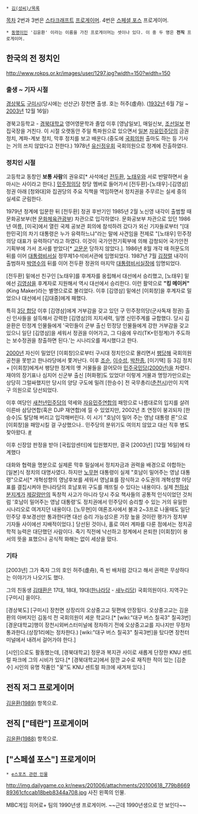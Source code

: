  * [[김(성씨)/목록]]

[[목차]]
2번과 3번은 [[스타크래프트]] [[프로게이머]].
4번은 [[스페셜 포스]] 프로게이머.
 * [[동명이인]] '김윤환' 이라는 이름을 가진 프로게이머는 셋이나 있다. 이 중 두 명은 '''전직''' 프로게이머.
== 한국의 전 정치인 ==
http://www.rokps.or.kr/images/user/1297.jpg?width=150?width=150

=== 출생 ~ 기자 시절 ===
[[경상북도]] [[구미시]](당시에는 선산군) 장천면 출생. 호는 허주(虛舟). ([[1932년]] 6월 7일 ~ [[2003년]] 12월 16일)

경북고등학교 - [[경북대학교]] 영어영문학과 졸업 이후 [영남일보], 매일신보, [[조선일보]] 편집국장을 거친다. 이 시절 오랫동안 주일 특파원으로 있으면서 [[일본]] [[자유민주당]]의 금권 정치, 계파-계보 정치, 막후 정치를 보고 배운다.(중도에 [[국회의원]] 출마도 하는 등 기사는 거의 쓰지 않았다고 전한다.) 1978년 [[유신정우회]] 국회의원으로 정계에 진출하였다. 

=== 정치인 시절 ===
고등학교 동창인 '''보통 사람'''의 권유로[* 사석에선 [[전두환]], [[노태우]]와 서로 반말하면서 술 마시는 사이라고 한다.] [[민주정의당]] 창당 멤버로 들어가서 [전두환]-[노태우]-[김영삼] 정권 아래 [청와대]와 집권당의 주요 직책을 역임하면서 정치권을 주무르는 실세 중의 실세로 군림한다. 

1979년 정계에 입문한 뒤 [전두환] 정권 후반기인 1985년 2월 노신영 내각이 출범할 때 문화공보부(현 [[문화체육관광부]]) 차관으로 입각하였다. 문화공보부 차관으로 있던 1986년 여름, [미국]에서 열린 국제 공보관 회의에 참석하려 갔다가 외신 기자들로부터 "[대한민국]의 차기 대통령은 누가 유력하느냐"라는 말에 사견임을 전제로 "[노태우] 민주정의당 대표가 유력하다"라고 하였다. 이것이 국가안전기획부에 의해 감청되어 국가안전기획부에 가서 조사를 받았다[* [[고문]]운 당하지 않았다.]. 1986년 8월 개각 때 허문도의 뒤를 이어 [[대통령비서실]] 정무제1수석비서관에 임명되었다. 1987년 7월 [[김정렬]] 내각이 출범하자 [[박영수]]의 뒤를 이어 전두환 정권의 마지막 [[대통령비서실]]장에 임명되었다.

[전두환] 밑에선 친구인 [노태우]를 후계자를 옹립해서 대선에서 승리했고, [노태우] 밑에선 [[김영삼]]을 후계자로 지원해서 역시 대선에서 승리한다. 이런 활약으로 '''"킹 메이커"'''(King Maker)라는 별명으로로 불리었다. 이후 [김영삼] 밑에선 [이회창]을 후계자로 밀었으나 대선에서 [김대중]에게 패했다.

특히 [[3당 합당]] 이후 [김영삼]에게 거부감을 갖고 있던 구 민주정의당(군사독재 정권) 출신 인사들을 설득해서 강력한 [김영삼]의 지지세력, 일명 신민주계를 규합했다. 당시 김윤환은 민정계 인물들에게 '국민들이 군부 출신 민정당 인물들에게 강한 거부감을 갖고 있으니 일단 [김영삼]을 세워서 정권을 이어가고, 그 다음에 우리(TK+민정계)가 주도하는 보수정권을 창출하면 된다.'는 시나리오를 제시했다고 한다.

[[2000년]] 자신이 밀었던 [이회창]으로부터 구시대 정치인으로 몰리면서 [[토사구팽|팽]]당해 국회의원 공천을 못받고 한나라당에서 쫓겨난다. 이후 [[조순]], [[이수성]], [[박찬종]], [이기택] 등 3김 정치 + [이회창]에게서 팽당한 정계의 옛 거물들을 끌어모아 [[민주국민당(2000년)]]을 차렸다. 재야의 장기표나 심지어 신군부 출신 [허화평]도 있었다! 이렇게 거물과 명망가만으로는 상당히 그럴싸했지만 당시의 양당 구도에 밀려 [한승수] 전 국무총리([[춘천시]])만이 지역구 의원으로 당선되었다.

이후 여당인 [[새천년민주당]]의 약세와 [[자유민주연합]]의 패망으로 나름대로의 입지를 살려 이른바 삼당연합(혹은 DJP 재연합)에 낄 수 있었지만, 2002년 초 연정이 붕괴되자 [한승수]도 탈당해 버리고 입각해버린다. 이 시기 "호남이 밀어 주는 영남 대통령 론"으로 [이회창]을 패망시킬 걸 구상했으나.. 민주당의 분위기도 여의치 않았고 대선 직후 병도 찾아왔다. [http://www.viewsnnews.com/article/view.jsp?seq=2114 #]

이후 신장암 판정을 받아 [국립암센터]에 입원했지만, 결국 [2003년] [12월 16일]에 타계했다

대화와 협력을 명분으로 실제론 막후 밀실에서 정치자금과 권력을 배경으로 야합하는 [일본]식 정치의 대명사였다. 하지만 [[노무현]] 대통령이 실제 "호남이 밀어주는 영남 대통령"으로서[* 개혁성향의 영남후보를 세워서 영남표를 잠식하고 수도권의 개혁성향 야당표를 결집시켜야 한나라당의 호남포위 구도를 깨뜨릴 수 있다는 내용이다. 실제 [[천하삼분지계]]가 [[제갈량]]만의 독창적 사고가 아니라 당시 주요 책사들의 공통적 인식이었던 것처럼 '호남이 밀어주는 영남 대통령'도 정치권에서 민주당이 승리할 수 있는 거의 유일한 시나리오로 여겨지던 내용이다. [노무현]이 여론조사에서 불과 2~3프로 나올때도 일단 민주당 후보경선만 통과한다면 대선 승리 가능성으론 가장 높을 것이란 평가가 정치부 기자들 사이에선 지배적이었다.] 당선된 것이나, 홀로 여러 계파를 다룬 점에서는 정치공학적 능력은 대단했던 사람이다. 죽기 직전에 낙선하고 정계에서 은퇴한 [이회창]이 용서의 뜻을 표했으나 공식적 화해는 없이 세상을 떴다.

=== 기타 ===
[2003년] 그가 죽자 그의 호인 허주(虛舟), 즉 빈 배처럼 갔다고 해서 권력은 무상하다는 이야기가 나오기도 했다.

그의 친동생 [[김태환]]은 17대, 18대, 19대([[한나라당]] - [[새누리당]]) 국회의원이다. 지역구는 [구미시] 을이다.

[경상북도] [구미시] 장천면 상장리의 오상중고교 뒷편에 안장됬다. 오상중고교는 김윤환의 아버지인 김동석 전 국회의원이 세운 학교다.[* [wiki:"대구 버스 칠곡3" 칠곡3번] [경운대학교]행이 장천시외버스터미널에 정차하기 전에 오상중고교를 지나지만 무정차 통과한다.(상장1리에는 정차한다.) [wiki:"대구 버스 칠곡3" 칠곡3번]을 탔다면 장천터미널에서 내려서 걸어가야 한다.]

[시인]으로도 활동했는데, [경북대학교] 정문과 복지관 사이로 새롭게 단장한 KNU 센트럴 파크에 그의 시비가 있다.[* [경북대학교]에서 잠깐 교수로 재직한 적이 있는 [김춘수] 시인의 유명 작품인 "꽃"도 KNU 센트럴 파크에 새겨져 있다.]

== 전직 저그 프로게이머 ==
[[김윤환(1989)]] 항목으로.

== 전직 ["테란"] 프로게이머 ==
[[김윤환(1988)]] 항목으로.

== ["스페셜 포스"] 프로게이머 ==
 * [[e스포츠 관련 인물]]

http://img.dailygame.co.kr/news/201006/attachments/20100618_779b866989361cfccab18beb8344a708.jpg
사진 왼쪽의 인물. 

MBC게임 히어로+ 팀의 1990년생 프로게이머. ~~근데 1990년생으로 안 보인다~~
